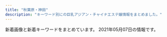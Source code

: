 ```yaml
---
title: "秋葉原・神田"
description: "キーワード別にの巨乳アジアン・チャイナエステ嬢情報をまとめました。"
---
```


新着画像と新着キーワードをまとめています。
2021年05月07日の情報です。

<DmmAffiliateIns />
<KeywordTable
  shops={
    [
    {
        "img_links": [
            "http://yuri.es-relax.info/images/yuyu1.jpg",
            "http://yuri.es-relax.info/images/bg_header.jpg",
            "http://yuri.es-relax.info/images/info3.png",
            "http://yuri.es-relax.info/gals/yuki1.jpg",
            "http://yuri.es-relax.info/images/hana1.jpg",
            "http://yuri.es-relax.info/images/sayuri1.jpg",
            "http://yuri.es-relax.info/gals/mimi1.jpg",
            "http://yuri.es-relax.info/images/info5.jpg",
            "http://yuri.es-relax.info/images/nao1.jpg",
            "http://yuri.es-relax.info/images/nana1.jpg",
            "http://yuri.es-relax.info/gals/riri1.jpg"
        ],
        "keywords": {
            "86": 14,
            "D": 12,
            "88": 2
        },
        "name": "\u767e\u5408",
        "station": "JR\u795e\u7530\u99c5\u6771\u53e3",
        "url": "http://yuri.es-relax.info/"
    },
    {
        "name": "\u30e9\u30d6\u30ac\u30fc\u30c7\u30f3",
        "url": "http://www.lovegarden-s.info/",
        "station": "JR\u79cb\u8449\u539f\u99c5\u662d\u548c\u901a\u308a\u53e3",
        "keywords": {
            "85": 2,
            "87": 6,
            "88": 2,
            "E": 2,
            "D": 12,
            "89": 2,
            "86": 4
        },
        "img_links": [
            "http://www.lovegarden-s.info/img/img1.png",
            "http://www.lovegarden-s.info/photo/home/9601430403087.jpg",
            "http://www.lovegarden-s.info/photo/home/1071580955755.jpg",
            "http://www.lovegarden-s.info/photo/202002/15809557251246469135.jpg",
            "http://www.lovegarden-s.info/photo/home/8651455104921.jpg",
            "http://www.lovegarden-s.info/photo/home/4831576458331.jpg",
            "http://www.lovegarden-s.info/photo/201504/1430403080602083079.jpg",
            "http://www.lovegarden-s.info/img/pic_info.png",
            "http://www.lovegarden-s.info/photo/202001/15796781601253232552.jpg",
            "http://www.lovegarden-s.info/img/info.png",
            "http://www.lovegarden-s.info/photo/201602/14547356612012610027.jpg",
            "http://www.lovegarden-s.info/img/return.png",
            "http://www.lovegarden-s.info/photo/201303/13635212582036100355.jpg",
            "http://www.lovegarden-s.info/photo/201602/1455104915985663806.jpg",
            "http://www.lovegarden-s.info/img/top.png",
            "http://www.lovegarden-s.info/photo/home/4141363521266.jpg",
            "http://www.lovegarden-s.info/photo/home/4781579678186.jpg",
            "http://www.lovegarden-s.info/img/re2.png",
            "http://www.lovegarden-s.info/photo/home/9871580969716.jpg",
            "http://www.lovegarden-s.info/img/img2.png",
            "http://www.lovegarden-s.info/img/staff.png",
            "http://www.lovegarden-s.info/photo/202002/1580969705245014003.jpeg",
            "http://www.lovegarden-s.info/photo/201912/15764583101976861511.jpg",
            "http://www.lovegarden-s.info/img/link.png",
            "http://www.lovegarden-s.info/photo/home/8901454735680.jpg"
        ]
    },
    {
        "keywords": {
            "C": 19,
            "D": 10,
            "F": 1,
            "84": 1,
            "85": 1,
            "86": 4,
            "87": 5
        },
        "station": "JR\u6d45\u8349\u6a4b\u99c5\u6771\u53e3",
        "url": "http://x-akb.info/",
        "img_links": [
            "http://x-akb.info/img/p-34.jpg",
            "http://x-akb.info/img/p-50.jpg",
            "http://x-akb.info/img/p-42.jpg",
            "http://x-akb.info/img/st035.jpg",
            "http://x-akb.info/img/st46.jpg",
            "http://x-akb.info/img/p-44.jpg",
            "http://x-akb.info/img/st35.jpg",
            "http://x-akb.info/img/st40.jpg",
            "http://x-akb.info/img/st36.jpg",
            "http://x-akb.info/img/nos.jpg",
            "http://x-akb.info/img/p-49.jpg",
            "http://x-akb.info/img/p-36.jpg",
            "http://x-akb.info/img/mo.png",
            "http://x-akb.info/img/st45.jpg",
            "http://x-akb.info/img/st42.jpg",
            "http://x-akb.info/img/st0035.jpg",
            "http://x-akb.info/img/p-43.jpg",
            "http://x-akb.info/img/p-35.jpg",
            "http://x-akb.info/img/st34.jpg",
            "http://x-akb.info/img/st49.jpg",
            "http://x-akb.info/img/p-45.jpg",
            "http://x-akb.info/img/t3.jpg",
            "http://x-akb.info/img/st50.jpg",
            "http://x-akb.info/img/p-46.jpg",
            "http://asakusabashi.analytics.qlook.net/counter.png",
            "http://x-akb.info/img/st44.jpg",
            "http://x-akb.info/img/bottom.png",
            "http://x-akb.info/img/st0043.jpg",
            "http://x-akb.info/img/t1.jpg",
            "http://x-akb.info/img/st043.jpg",
            "http://x-akb.info/img/t2.jpg",
            "http://x-akb.info/img/p-40.jpg"
        ],
        "name": "AKB"
    },
    {
        "url": "http://iyashikukan.iyasi.me/",
        "keywords": {
            "86": 3,
            "85": 3,
            "83": 3,
            "84": 3
        },
        "station": "JR\u795e\u7530\u99c5\u6771\u53e3",
        "name": "\u7652\u3057\u7a7a\u9593",
        "img_links": [
            "http://iyashikukan.iyasi.me/layer/images/top/top_02.jpg",
            "http://iyashikukan.iyasi.me/images/ser2.jpg",
            "http://iyashikukan.iyasi.me/images/top1.jpg",
            "http://iyashikukan.iyasi.me/images/staff_bj1.png",
            "http://iyashikukan.iyasi.me/layer/images/top/top_01.jpg",
            "http://iyashikukan.iyasi.me/layer/images/top/top_04.jpg",
            "http://iyashikukan.iyasi.me/layer/images/top/top_08.png",
            "http://iyashikukan.iyasi.me/images/1.jpg",
            "http://iyashikukan.iyasi.me/images/ser1.jpg",
            "http://iyashikukan.iyasi.me/images/staff_02.jpg",
            "http://iyashikukan.iyasi.me/images/s_info.png",
            "http://iyashikukan.iyasi.me/layer/images/top/top_06.jpg",
            "http://iyashikukan.iyasi.me/layer/images/top/top_05.jpg",
            "http://iyashikukan.iyasi.me/images/staff_bj4.png",
            "http://iyashikukan.iyasi.me/images/wenzi-staff.png",
            "http://iyashikukan.iyasi.me/images/staff_03.jpg",
            "http://iyashikukan.iyasi.me/layer/images/top/top_03.jpg",
            "http://iyashikukan.iyasi.me/images/ser3.jpg",
            "http://iyashikukan.iyasi.me/images/ser4.jpg",
            "http://iyashikukan.iyasi.me/images/top2.jpg",
            "http://iyashikukan.iyasi.me/images/staff_04.jpg",
            "http://iyashikukan.iyasi.me/images/s_service.png",
            "http://iyashikukan.iyasi.me/images/staff_06.jpg",
            "http://iyashikukan.iyasi.me/layer/images/top.jpg",
            "http://iyashikukan.iyasi.me/images/info.png",
            "http://iyashikukan.iyasi.me/images/staff_01.jpg"
        ]
    },
    {
        "url": "http://massage-esthe.xyz/",
        "station": "JR\u795e\u7530\u99c5\u897f\u53e3",
        "img_links": [
            "http://massage-esthe.xyz/img/sta4.jpg",
            "http://massage-esthe.xyz/img/sta2.jpg",
            "http://massage-esthe.xyz/img/r2.jpg",
            "http://massage-esthe.xyz/img/fla.jpg",
            "http://massage-esthe.xyz/img/sta5.jpg",
            "http://massage-esthe.xyz/img/r1.jpg",
            "http://massage-esthe.xyz/img/st1.jpg",
            "http://massage-esthe.xyz/img/r4.jpg",
            "http://massage-esthe.xyz/img/eve.jpg",
            "http://massage-esthe.xyz/img/st4.jpg",
            "http://massage-esthe.xyz/img/st2.jpg",
            "http://massage-esthe.xyz/img/st5.jpg",
            "http://massage-esthe.xyz/img/sta1.jpg",
            "http://massage-esthe.xyz/img/no.png",
            "http://massage-esthe.xyz/img/nosta.jpg",
            "http://massage-esthe.xyz/img/sta3.jpg",
            "http://massage-esthe.xyz/img/top.jpg",
            "http://massage-esthe.xyz/img/st3.jpg"
        ],
        "keywords": {
            "86": 11
        },
        "name": "\u7652\u3057\u306e\u68ee"
    },
    {
        "keywords": {
            "D": 10,
            "85": 5,
            "H": 1,
            "F": 2,
            "91": 3,
            "C": 20,
            "86": 4,
            "E": 4,
            "88": 4,
            "87": 6
        },
        "name": "\u5143\u6c17\u5802\uff5e\u3052\u3093\u304d\u3069\u3046\uff5e",
        "img_links": [
            "http://genkidou.work/img/sta20.jpg",
            "http://genkidou.work/img/s1.jpg",
            "http://genkidou.work/img/s2.jpg",
            "http://genkidou.work/img/fla.jpg",
            "http://genkidou.work/img/st25.jpg",
            "http://genkidou.work/img/sta6.jpg",
            "http://genkidou.work/sp/img/pc.jpg",
            "http://genkidou.work/sp/img/st25.jpg",
            "http://genkidou.work/sp/img/st23.jpg",
            "http://genkidou.work/img/s5.jpg",
            "http://genkidou.work/sp/img/add.jpg",
            "http://genkidou.work/img/st22.jpg",
            "http://genkidou.work/sp/img/sch.jpg",
            "http://genkidou.work/sp/img/acc1.jpg",
            "http://genkidou.work/img/st2.jpg",
            "http://genkidou.work/img/fla-1.jpg",
            "http://genkidou.work/img/acc1.jpg",
            "http://genkidou.work/img/st010.jpg",
            "http://genkidou.work/sp/img/t-s.jpg",
            "http://genkidou.work/img/st6.jpg",
            "http://genkidou.work/sp/img/botton.jpg",
            "http://genkidou.work/sp/img/st16.jpg",
            "http://genkidou.work/img/sta25.jpg",
            "http://genkidou.work/img/st011.jpg",
            "http://genkidou.work/sp/img/acc4.jpg",
            "http://genkidou.work/img/sta22.jpg",
            "http://genkidou.work/img/acc5.jpg",
            "http://genkidou.work/sp/img/p20.jpg",
            "http://genkidou.work/sp/img/st11.jpg",
            "http://genkidou.work/sp/img/t-t.jpg",
            "http://genkidou.work/sp/img/time.jpg",
            "http://genkidou.work/sp/img/cam.jpg",
            "http://genkidou.work/img/head.jpg",
            "http://genkidou.work/img/acc2.jpg",
            "http://genkidou.work/sp/img/koko_234x60.png",
            "http://genkidou.work/img/acc3.jpg",
            "http://genkidou.work/sp/img/st10.jpg",
            "http://genkidou.work/img/sta11.jpg",
            "http://genkidou.work/img/sta16.jpg",
            "http://genkidou.work/img/st20.jpg",
            "http://genkidou.work/sp/img/acc5.jpg",
            "http://genkidou.work/img/acc6.jpg",
            "http://genkidou.work/img/st23.jpg",
            "http://genkidou.work/sp/img/t-a.jpg",
            "http://genkidou.work/sp/img/st20.jpg",
            "http://genkidou.work/img/koko_468x60.png",
            "http://genkidou.work/sp/img/info.jpg",
            "http://genkidou.work/img/s4.jpg",
            "http://genkidou.work/img/sta23.jpg",
            "http://genkidou.work/sp/img/pic.jpg",
            "http://genkidou.work/img/fla-2.jpg",
            "http://genkidou.work/img/sta10.jpg",
            "http://genkidou.work/sp/img/tel.jpg",
            "http://genkidou.work/sp/img/st6.jpg",
            "http://genkidou.work/sp/img/acc2.jpg",
            "http://genkidou.work/sp/img/t-o.jpg",
            "http://genkidou.work/img/sta2.jpg",
            "http://genkidou.work/img/fla-3.jpg",
            "http://genkidou.work/sp/img/acc3.jpg",
            "http://genkidou.work/sp/img/tit.jpg",
            "http://genkidou.work/img/acc4.jpg",
            "http://genkidou.work/sp/img/p25.jpg",
            "http://genkidou.work/sp/img/st22.jpg",
            "http://genkidou.work/img/botton.jpg",
            "http://genkidou.work/img/body2.jpg",
            "http://genkidou.work/sp/img/st2.jpg",
            "http://genkidou.work/sp/img/t-r.jpg",
            "http://genkidou.work/img/st16.jpg",
            "http://genkidou.work/img/mo.png",
            "http://genkidou.work/sp/img/acc6.jpg",
            "http://genkidou.work/img/st0011.jpg",
            "http://genkidou.work/sp/img/sys.jpg",
            "http://genkidou.work/sp/img/p10.jpg"
        ],
        "station": "JR\u795e\u7530\u99c5\u897f\u53e3",
        "url": "http://genkidou.work/"
    },
    {
        "url": "http://genki-morix2.asia/",
        "name": "\u5143\u6c17\u30e2\u30ea\u30e2\u30ea",
        "img_links": [
            "http://genki-morix2.asia/img/st54.jpg",
            "http://genki-morix2.asia/img/st24.jpg",
            "http://genki-morix2.asia/img/st053.jpg",
            "http://genki-morix2.asia/img/Q.png",
            "http://genki-morix2.asia/img/botton.png",
            "http://genki-morix2.asia/img/st19.jpg",
            "http://genki-morix2.asia/img/i.png",
            "http://genki-morix2.asia/img/st52.jpg",
            "http://genki-morix2.asia/img/st30.jpg",
            "http://genki-morix2.asia/img/sta58.jpg",
            "http://genki-morix2.asia/img/st53.jpg",
            "http://genki-morix2.asia/img/a.png",
            "http://genki-morix2.asia/img/st55.jpg",
            "http://genki-morix2.asia/img/st58.jpg",
            "http://genki-morix2.asia/img/st16.jpg",
            "http://genki-morix2.asia/img/st47.jpg",
            "http://genki-morix2.asia/img/sta54.jpg",
            "http://genki-morix2.asia/img/st019.jpg",
            "http://genki-morix2.asia/img/sta47.jpg",
            "http://genki-morix2.asia/img/no-photo-newface.jpg"
        ],
        "keywords": {
            "C": 9,
            "86": 1,
            "89": 1,
            "88": 4,
            "87": 7,
            "84": 2,
            "85": 1
        },
        "station": "JR\u795e\u7530\u99c5\u6771\u53e3"
    },
    {
        "img_links": [
            "http://www.rave.masg.info/files/015-02.jpg",
            "http://www.rave.masg.info/files/015.jpg",
            "http://www.rave.masg.info/files/018-03.jpg",
            "http://www.rave.masg.info/images/maga.jpg",
            "http://www.rave.masg.info/images/infotiao1.jpg",
            "http://www.rave.masg.info/files/014.jpg",
            "http://www.rave.masg.info/files/006-03.jpg",
            "http://www.rave.masg.info/files/003-02.jpg",
            "http://www.rave.masg.info/files/016.jpg",
            "http://www.rave.masg.info/files/009.jpg",
            "http://www.rave.masg.info/images/shop/shop01.jpg",
            "http://www.rave.masg.info/files/014-02.jpg",
            "http://www.rave.masg.info/files/009-03.jpg",
            "http://www.rave.masg.info/files/002-02.jpg",
            "http://www.rave.masg.info/files/002.jpg",
            "http://www.rave.masg.info/files/008-03.jpg",
            "http://www.rave.masg.info/images/shop/shop03.jpg",
            "http://www.rave.masg.info/images/zi_massage.png",
            "http://www.rave.masg.info/images/s1.jpg",
            "http://www.rave.masg.info/files/003-03.jpg",
            "http://www.rave.masg.info/files/014-03.jpg",
            "http://www.rave.masg.info/images/shop/shop04.jpg",
            "http://www.rave.masg.info/images/s5.jpg",
            "http://www.rave.masg.info/files/015-03.jpg",
            "http://www.rave.masg.info/files/005-03.jpg",
            "http://www.rave.masg.info/files/003.jpg",
            "http://www.rave.masg.info/files/019-03.jpg",
            "http://www.rave.masg.info/files/016-03.jpg",
            "http://www.rave.masg.info/files/019-02.jpg",
            "http://www.rave.masg.info/files/017-03.jpg",
            "http://www.rave.masg.info/images/new1.png",
            "http://www.rave.masg.info/images/s3.jpg",
            "http://www.rave.masg.info/files/006.jpg",
            "http://www.rave.masg.info/files/002-03.jpg",
            "http://www.rave.masg.info/images/main_top.png",
            "http://www.rave.masg.info/images/s4.jpg",
            "http://www.rave.masg.info/files/005-02.jpg",
            "http://www.rave.masg.info/images/s2.jpg",
            "http://www.rave.masg.info/images/new3.png",
            "http://www.rave.masg.info/files/017-02.jpg",
            "http://www.rave.masg.info/files/018.jpg",
            "http://www.rave.masg.info/images/pick.png",
            "http://www.rave.masg.info/files/009-02.jpg",
            "http://www.rave.masg.info/files/008-02.jpg",
            "http://www.rave.masg.info/images/main_bottom.png",
            "http://www.rave.masg.info/images/service.png",
            "http://www.rave.masg.info/files/006-02.jpg",
            "http://www.rave.masg.info/files/008.jpg",
            "http://www.rave.masg.info/files/005.jpg",
            "http://www.rave.masg.info/files/018-02.jpg",
            "http://www.rave.masg.info/files/016-02.jpg",
            "http://www.rave.masg.info/files/017.jpg",
            "http://www.rave.masg.info/images/zi_staff.png",
            "http://www.rave.masg.info/images/shop/shop02.jpg",
            "http://www.rave.masg.info/images/xian.png",
            "http://www.rave.masg.info/files/019.jpg",
            "http://www.rave.masg.info/images/tel.png"
        ],
        "keywords": {
            "89": 1,
            "F": 3,
            "D": 7,
            "87": 8,
            "88": 1,
            "E": 1,
            "G": 1,
            "90": 1,
            "86": 1
        },
        "url": "http://www.rave.masg.info/",
        "station": "JR\u79cb\u8449\u539f\u99c5\u662d\u548c\u901a\u308a\u53e3",
        "name": "RAVE \u30ec\u30a4\u30f4"
    },
    {
        "name": "Oualia\u30fb\u30af\u30aa\u30ea\u30a2",
        "img_links": [
            "http://www.asakusabashi-est.xyz/images/index-aridel_02.jpg",
            "http://www.asakusabashi-est.xyz/images/staff/6.jpg",
            "http://www.asakusabashi-est.xyz/images/top/t2.jpg",
            "http://www.asakusabashi-est.xyz/images/shop/zi2.png",
            "http://www.asakusabashi-est.xyz/images/index-aridel_10.jpg",
            "http://www.asakusabashi-est.xyz/images/shop/zi.png",
            "http://www.asakusabashi-est.xyz/images/nav/lanmu-t-job.jpg",
            "http://www.asakusabashi-est.xyz/images/idnex-down/index-down-if_12.jpg",
            "http://www.asakusabashi-est.xyz/images/idnex-down/index-down-if_07.jpg",
            "http://www.asakusabashi-est.xyz/images/staff/akira.jpg",
            "http://www.asakusabashi-est.xyz/images/nav/lanmu-t-st.jpg",
            "http://www.asakusabashi-est.xyz/images/staff/4/3.jpg",
            "http://www.asakusabashi-est.xyz/images/sys/lanmu-zi-s7.png",
            "http://www.asakusabashi-est.xyz/images/staff/4/2.jpg",
            "http://www.asakusabashi-est.xyz/images/staff/4/4.jpg",
            "http://www.asakusabashi-est.xyz/images/shop/zi3.png",
            "http://www.asakusabashi-est.xyz/images/index-aridel_18.jpg",
            "http://www.asakusabashi-est.xyz/images/top/t3.png",
            "http://www.asakusabashi-est.xyz/images/index-aridel_24.jpg",
            "http://www.asakusabashi-est.xyz/images/top/t3.jpg",
            "http://www.asakusabashi-est.xyz/images/index-aridel_07.jpg",
            "http://www.asakusabashi-est.xyz/images/idnex-down/index-down-if_05.jpg",
            "http://www.asakusabashi-est.xyz/images/nav/lanmu-t-sys.jpg",
            "http://www.asakusabashi-est.xyz/images/staff/2/moro/moro.jpg",
            "http://www.asakusabashi-est.xyz/images/shop/zi4.png",
            "http://www.asakusabashi-est.xyz/images/index-aridel_20.jpg",
            "http://www.asakusabashi-est.xyz/images/idnex-down/index-down-if_03.jpg"
        ],
        "keywords": {
            "84": 1
        },
        "station": "JR\u6d45\u8349\u6a4b\u99c5\u6771\u53e3",
        "url": "http://www.asakusabashi-est.xyz/"
    },
    {
        "url": "http://loman.ies.fun/",
        "img_links": [
            "http://loman.ies.fun/images/top.png",
            "http://loman.ies.fun/photos/sites/33/2020/03/202003261158439.jpg",
            "http://loman.ies.fun/photos/sites/33/2020/03/2020032611584396.jpg",
            "http://loman.ies.fun/photos/sites/33/2020/03/2020032611562755.jpg",
            "http://loman.ies.fun/photos/sites/33/2020/03/2020032612000446.jpg",
            "http://loman.ies.fun/images/room2.jpg",
            "http://loman.ies.fun/images/s_staff.png",
            "http://loman.ies.fun/images/s_pick.png",
            "http://loman.ies.fun/photos/sites/33/2020/03/2020032611153250.jpg",
            "http://loman.ies.fun/photos/sites/33/2020/03/202003261151446.jpg",
            "http://loman.ies.fun/photos/sites/33/2020/03/202003261138067.jpg",
            "http://loman.ies.fun/images/girl-z1.jpg",
            "http://loman.ies.fun/images/s_news.png",
            "http://loman.ies.fun/photos/sites/33/2020/03/2020032611443518.jpg",
            "http://loman.ies.fun/images/room1.jpg",
            "http://loman.ies.fun/photos/sites/33/2020/03/2020032611511046.jpg",
            "http://loman.ies.fun/photos/sites/33/2020/03/202003261200240.jpg",
            "http://loman.ies.fun/photos/sites/33/2020/03/2020032611581578.jpg",
            "http://loman.ies.fun/images/room3.jpg",
            "http://loman.ies.fun/images/room4.jpg",
            "http://loman.ies.fun/photos/sites/33/2020/03/2020032611565659.jpg",
            "http://loman.ies.fun/photos/sites/33/2020/03/2020032611565613.jpg",
            "http://loman.ies.fun/photos/sites/33/2020/03/2020032611522152.jpg",
            "http://loman.ies.fun/photos/sites/33/2020/03/2020032611581687.jpg",
            "http://loman.ies.fun/photos/sites/33/2020/03/2020032611565587.jpg",
            "http://loman.ies.fun/images/mobile.jpg",
            "http://loman.ies.fun/photos/sites/33/2020/03/2020032611445885.jpg",
            "http://loman.ies.fun/photos/sites/33/2020/03/2020032611445837.jpg",
            "http://loman.ies.fun/photos/sites/33/2020/08/2020081913260795.jpg",
            "http://loman.ies.fun/photos/sites/33/2020/03/2020032611555543.jpg",
            "http://loman.ies.fun/photos/sites/33/2020/03/2020032611553428.jpg",
            "http://loman.ies.fun/images/girl-z2.jpg"
        ],
        "name": "\u30cf\u30d4\u30cd\u30b9",
        "keywords": {
            "86": 8,
            "E": 4,
            "89": 1,
            "85": 5,
            "C": 33,
            "D": 11,
            "88": 1,
            "87": 4,
            "83": 2
        },
        "station": "JR\u795e\u7530\u99c5\u5317\u53e3"
    },
    {
        "img_links": [
            "http://chou-massage.work/sp/img/st3.jpg",
            "http://chou-massage.work/img/fla-3.jpg",
            "http://chou-massage.work/img/st3.jpg",
            "http://chou-massage.work/img/st4.jpg",
            "http://chou-massage.work/img/nos.jpg",
            "http://chou-massage.work/sp/img/sta16.jpg",
            "http://chou-massage.work/img/sta14.jpg",
            "http://chou-massage.work/img/fla-2.jpg",
            "http://chou-massage.work/sp/img/sta3.jpg",
            "http://chou-massage.work/sp/img/st16.jpg",
            "http://chou-massage.work/sp/img/st1.jpg",
            "http://chou-massage.work/img/st2.jpg",
            "http://chou-massage.work/img/st15.jpg",
            "http://chou-massage.work/img/sta4.jpg",
            "http://chou-massage.work/img/st14.jpg",
            "http://chou-massage.work/img/botton.jpg",
            "http://chou-massage.work/sp/img/sta1.jpg",
            "http://chou-massage.work/sp/img/sta4.jpg",
            "http://chou-massage.work/img/sta15.jpg",
            "http://chou-massage.work/sp/img/fla-2.jpg",
            "http://chou-massage.work/sp/img/sta14.jpg",
            "http://chou-massage.work/sp/img/mo.png",
            "http://chou-massage.work/img/acc.jpg",
            "http://chou-massage.work/sp/img/fla-3.jpg",
            "http://chou-massage.work/sp/img/acc.jpg",
            "http://chou-massage.work/img/st16.jpg",
            "http://chou-massage.work/img/mo.png",
            "http://chou-massage.work/img/sta12.jpg",
            "http://chou-massage.work/sp/img/fla-1.jpg",
            "http://chou-massage.work/img/sta1.jpg",
            "http://chou-massage.work/img/st12.jpg",
            "http://chou-massage.work/sp/img/st4.jpg",
            "http://chou-massage.work/sp/img/sta2.jpg",
            "http://chou-massage.work/img/fla-1.jpg",
            "http://chou-massage.work/sp/img/nos.jpg",
            "http://chou-massage.work/sp/img/st12.jpg",
            "http://chou-massage.work/img/sta3.jpg",
            "http://chou-massage.work/sp/img/sta12.jpg",
            "http://chou-massage.work/img/sta16.jpg",
            "http://chou-massage.work/sp/img/st2.jpg",
            "http://chou-massage.work/sp/img/st14.jpg",
            "http://chou-massage.work/sp/img/st15.jpg",
            "http://chou-massage.work/img/st1.jpg",
            "http://chou-massage.work/sp/img/sta15.jpg",
            "http://chou-massage.work/img/sta2.jpg",
            "http://chou-massage.work/sp/img/botton.jpg"
        ],
        "station": "JR\u795e\u7530\u99c5\u897f\u53e3",
        "keywords": {
            "C": 30,
            "88": 8,
            "D": 12,
            "85": 2,
            "86": 10,
            "E": 10,
            "F": 2,
            "87": 4
        },
        "name": "\u8776",
        "url": "http://chou-massage.work/"
    },
    {
        "url": "http://www.kien-es.info/",
        "name": "\u5947\u7e01\uff5e\u304d\u3048\u3093\uff5e",
        "img_links": [
            "http://www.kien-es.info/img/kaori.png",
            "http://www.kien-es.info/img/kumi.png",
            "http://www.kien-es.info/sp/images/sys4.png",
            "http://www.kien-es.info/sp/images/1.jpg",
            "http://www.kien-es.info/sp/images/interior_t.jpg",
            "http://www.kien-es.info/sp/img/kumi1.jpg",
            "http://www.kien-es.info/sp/img/kumi2.jpg",
            "http://www.kien-es.info/sp/img/emi2.jpg",
            "http://www.kien-es.info/sp/images/int2.png",
            "http://www.kien-es.info/images/sm.jpg",
            "http://www.kien-es.info/img/emi1.jpg",
            "http://www.kien-es.info/images/news.jpg",
            "http://www.kien-es.info/images/9.jpg",
            "http://www.kien-es.info/sp/images/tel.jpg",
            "http://www.kien-es.info/img/haruka1.jpg",
            "http://www.kien-es.info/sp/images/footer.png",
            "http://www.kien-es.info/img/kara.png",
            "http://www.kien-es.info/images/3.jpg",
            "http://www.kien-es.info/images/1.jpg",
            "http://www.kien-es.info/sp/images/sys1.jpg",
            "http://www.kien-es.info/sp/img/yumi1.jpg",
            "http://www.kien-es.info/img/emi.png",
            "http://www.kien-es.info/images/mobile.jpg",
            "http://www.kien-es.info/sp/images/int1.jpg",
            "http://www.kien-es.info/sp/staff/kumi.png",
            "http://www.kien-es.info/images/head.jpg",
            "http://www.kien-es.info/sp/images/3.jpg",
            "http://www.kien-es.info/sp/images/info_t.jpg",
            "http://www.kien-es.info/sp/images/info.png",
            "http://www.kien-es.info/sp/images/ac2.png",
            "http://www.kien-es.info/images/int1.jpg",
            "http://www.kien-es.info/sp/images/staff_t.jpg",
            "http://www.kien-es.info/images/rem.png",
            "http://www.kien-es.info/sp/images/sys3.jpg",
            "http://www.kien-es.info/img/kara1.jpg",
            "http://www.kien-es.info/img/kumi1.jpg",
            "http://www.kien-es.info/sp/staff/emi.png",
            "http://www.kien-es.info/img/haruka.png",
            "http://www.kien-es.info/sp/staff/yumi.png",
            "http://www.kien-es.info/images/14.jpg",
            "http://www.kien-es.info/img/kara2.jpg",
            "http://www.kien-es.info/images/sys2.jpg",
            "http://www.kien-es.info/sp/img/haruka1.jpg",
            "http://www.kien-es.info/images/interior_t.jpg",
            "http://www.kien-es.info/sp/images/8.jpg",
            "http://www.kien-es.info/sp/img/kara2.jpg",
            "http://www.kien-es.info/sp/images/sys2.jpg",
            "http://www.kien-es.info/sp/menu/staff.jpg",
            "http://www.kien-es.info/img/kaori1.jpg",
            "http://www.kien-es.info/sp/staff/kara.png",
            "http://www.kien-es.info/sp/images/newsb.png",
            "http://www.kien-es.info/sp/img/kara1.jpg",
            "http://www.kien-es.info/sp/img/emi1.jpg",
            "http://www.kien-es.info/sp/images/9.jpg",
            "http://www.kien-es.info/sp/staff/haruka.png",
            "http://www.kien-es.info/sp/images/rec.jpg",
            "http://www.kien-es.info/images/info.jpg",
            "http://www.kien-es.info/sp/images/news.jpg",
            "http://www.kien-es.info/images/int2.jpg",
            "http://www.kien-es.info/images/12.jpg",
            "http://www.kien-es.info/images/10.jpg",
            "http://www.kien-es.info/images/11.jpg",
            "http://www.kien-es.info/sp/images/6.jpg",
            "http://www.kien-es.info/sp/images/ac1.jpg",
            "http://www.kien-es.info/images/2.jpg",
            "http://www.kien-es.info/sp/images/head.jpg",
            "http://www.kien-es.info/sp/images/ac3.png",
            "http://www.kien-es.info/sp/menu/top.jpg",
            "http://www.kien-es.info/images/sys1.jpg",
            "http://www.kien-es.info/images/staff_t.jpg",
            "http://www.kien-es.info/images/4.jpg",
            "http://www.kien-es.info/img/kumi2.jpg"
        ],
        "station": "JR\u79cb\u8449\u539f\u99c5\u96fb\u6c17\u8857\u53e3",
        "keywords": {
            "85": 2,
            "87": 2,
            "C": 2,
            "D": 3,
            "86": 1
        }
    },
    {
        "station": "JR\u79cb\u8449\u539f\u99c5\u662d\u548c\u901a\u308a\u53e3",
        "keywords": {
            "C": 15,
            "85": 8,
            "E": 12
        },
        "img_links": [
            "http://relifeadmin.jpest.net/uploads//2020/10/D81CC5DA-612A-4552-9C4C-145DABF87A82-e1603797285723.jpeg",
            "http://relife.jpest.net/images/033.jpg",
            "http://relifeadmin.jpest.net/uploads//2021/03/6A526146-BB8D-45A4-A864-42633965DBF0-e1616413783381.jpeg",
            "http://relifeadmin.jpest.net/uploads//2021/01/IMG_2171.jpg",
            "http://relifeadmin.jpest.net/uploads//2020/10/5AD15672-AEE6-4A0A-9CCF-259E75905FCF-e1603711283848.jpeg",
            "http://relifeadmin.jpest.net/uploads//2021/03/F1762422-EC67-4A1B-A086-46A0FE212F54-e1616414141494.jpeg",
            "http://relife.jpest.net/images/tt.jpg",
            "http://relifeadmin.jpest.net/uploads//2020/10/03F2B47F-0310-46C6-AEDE-A8D64FCF2853.jpeg",
            "http://relifeadmin.jpest.net/uploads//2021/03/1C5F116C-58E4-4358-9BD7-1B33791B0CAA-e1616413763845.jpeg",
            "http://relifeadmin.jpest.net/uploads//2021/03/F6CA5A16-B99E-496D-AB73-DFFE18A4E0B9.jpeg",
            "http://relifeadmin.jpest.net/uploads//2020/10/9D16F01A-1354-462D-9558-9F957927EF44.jpeg",
            "http://relifeadmin.jpest.net/uploads//2020/10/1A4C09F7-F63F-4224-B24D-9E199A9A4BDA.jpeg",
            "http://relife.jpest.net/images/04.jpg",
            "http://relifeadmin.jpest.net/uploads//2021/03/322B13E6-26A1-40C3-9EC9-427DE29CA167-e1619436493283.jpeg",
            "http://relifeadmin.jpest.net/uploads//2021/03/7773A505-C662-4875-94B7-9CA466B80C4E-e1616411927517.jpeg",
            "http://relifeadmin.jpest.net/uploads//2020/10/C74DC003-B774-4423-93B4-733B4938F550.jpeg",
            "http://relife.jpest.net/images/02.jpg",
            "http://relife.jpest.net/images/03.jpg",
            "http://relifeadmin.jpest.net/uploads//2021/03/E6F9C65A-E4D0-41BD-839F-6AFE58551E3A.jpeg",
            "http://relifeadmin.jpest.net/uploads//2020/10/940B0844-F20E-4D4A-B215-E5BA5372B8E8.jpeg",
            "http://relifeadmin.jpest.net/uploads//2020/10/F908022A-9300-45F1-9C28-4A9EF0365F57.jpeg",
            "http://relifeadmin.jpest.net/uploads//2021/03/4082C373-F43B-4FF9-9F7D-0C0C02162F15.jpeg",
            "http://relifeadmin.jpest.net/uploads//2021/03/A7B9063B-BE9C-42C3-B5B8-39B0E93D461D-e1616414911549.jpeg",
            "http://relifeadmin.jpest.net/uploads//2021/03/1.jpeg",
            "http://relifeadmin.jpest.net/uploads//2021/04/1.jpg",
            "http://relifeadmin.jpest.net/uploads//2021/03/31F3171B-05C9-4017-9EDC-8B1230FFFA5E-e1616413792413.jpeg",
            "http://relife.jpest.net/images/mobile.jpg",
            "http://relifeadmin.jpest.net/uploads//2021/04/0632FFC8-93C8-4F1D-88BD-364C2CA3AAD9-e1619436169369.jpeg"
        ],
        "name": "Relife\uff5e\u30ea\u30e9\u30a4\u30d5\uff5e",
        "url": "http://relife.jpest.net/"
    },
    {
        "name": "\u6e29",
        "url": "https://kanda-on.work/",
        "keywords": {
            "C": 33,
            "\u5de8\u4e73": 4,
            "F": 29,
            "\u4e73": 4
        },
        "img_links": [
            "https://kanda-on.work/images/st/st_akari.jpg",
            "https://kanda-on.work/images/st/st_natsuko.jpg",
            "https://kanda-on.work/images/top.png",
            "https://kanda-on.work/images/st/st_rara.jpg",
            "https://kanda-on.work/images/st/st_kaori.jpg",
            "https://kanda-on.work/images/top_campaign_bottom.jpg",
            "https://kanda-on.work/images/st/st_kana.jpg",
            "https://kanda-on.work/images/st/st_rio.jpg",
            "https://kanda-on.work/images/st/st_sakura.jpg",
            "https://kanda-on.work/images/st/st_yuri.jpg",
            "https://kanda-on.work/images/st/st_yuki.jpg",
            "https://kanda-on.work/images/st/st_rara2.jpg",
            "https://kanda-on.work/images/st/st_arisa.jpg",
            "https://kanda-on.work/images/top_campaign.jpg",
            "https://kanda-on.work/images/st/st_miki.jpg",
            "https://kanda-on.work/images/st/st_moe.jpg",
            "https://kanda-on.work/images/st/st_maya.jpg",
            "https://kanda-on.work/images/st/st_haruka.jpg",
            "https://kanda-on.work/images/st/st_kiki.jpg",
            "https://kanda-on.work/images/st/st_mika.jpg",
            "https://kanda-on.work/images/st/st_mina.jpg",
            "https://kanda-on.work/images/st/st_ako.jpg",
            "https://kanda-on.work/images/st/st_lemon.jpg",
            "https://kanda-on.work/images/st/st_yuumi.jpg",
            "https://kanda-on.work/images/st/st_yuzuki.jpg",
            "https://kanda-on.work/images/st/st_akira.jpg",
            "https://kanda-on.work/images/top2.png",
            "https://kanda-on.work/images/st/st_ruru.jpg",
            "https://kanda-on.work/images/st/st_koko.jpg",
            "https://kanda-on.work/images/st/st_mika2.jpg"
        ],
        "station": "JR\u795e\u7530\u99c5\u897f\u53e3"
    },
    {
        "name": "\u5065\u5eb7\u574a",
        "url": "http://kenkoubo.link",
        "img_links": [
            "http://kenkoubo.link/wp-content/themes/template-salon2/images/camp-bnr2.png",
            "http://kenkoubo.link/wp-content/uploads/2017/03/09.jpg",
            "http://kenkoubo.link/wp-content/themes/template-salon2/images/pickup-ttl.png",
            "http://kenkoubo.link/wp-content/uploads/2019/05/ai_image_1_syusei-900x1600.jpeg",
            "http://kenkoubo.link/wp-content/uploads/2017/03/03-1-250x375.jpg",
            "http://kenkoubo.link/wp-content/themes/template-salon2/images/info.png",
            "http://kenkoubo.link/wp-content/themes/template-salon2/images/05.jpg",
            "http://kenkoubo.link/wp-content/themes/template-salon2/images/camp-bnr.png",
            "http://kenkoubo.link/wp-content/uploads/2019/05/ai_image_1_syusei-250x375.jpeg",
            "http://kenkoubo.link/wp-content/themes/template-salon2/images/telm.png",
            "http://kenkoubo.link/wp-content/themes/template-salon2/images/08.jpg",
            "http://kenkoubo.link/wp-content/uploads/2017/03/08.jpg",
            "http://kenkoubo.link/wp-content/themes/template-salon2/images/camp-bnr3.png",
            "http://kenkoubo.link/wp-content/uploads/2017/03/03-1.jpg",
            "http://kenkoubo.link/wp-content/themes/template-salon2/images/slider1.jpg",
            "http://kenkoubo.link/wp-content/uploads/2020/11/yuko_image_syusei-1-250x375.jpg",
            "http://kenkoubo.link/wp-content/uploads/2017/03/05-1.jpg",
            "http://kenkoubo.link/wp-content/themes/template-salon2/images/info2.png",
            "http://kenkoubo.link/wp-content/themes/template-salon2/images/03.jpg",
            "http://kenkoubo.link/wp-content/uploads/2017/03/05.jpg",
            "http://es-tsudanuma.com/wp-content/uploads/2016/10/massage-de_88_31.jpg",
            "http://kenkoubo.link/wp-content/uploads/2021/03/ayaka_4-300x400.jpeg",
            "http://kenkoubo.link/wp-content/uploads/2017/03/05-1-250x375.jpg",
            "http://kenkoubo.link/wp-content/uploads/2020/11/yuko_image_syusei-1.jpg",
            "http://kenkoubo.link/wp-content/themes/template-salon2/images/pickup-frame.png",
            "http://kenkoubo.link/wp-content/uploads/2017/03/08a.jpg",
            "http://kenkoubo.link/wp-content/uploads/2017/03/08-250x375.jpg",
            "http://kenkoubo.link/wp-content/uploads/2021/03/ayaka_01-900x1201.jpeg",
            "http://kenkoubo.link/wp-content/uploads/2017/03/08-2.jpg",
            "http://kenkoubo.link/wp-content/uploads/2017/03/07-1.jpg",
            "http://kenkoubo.link/wp-content/themes/template-salon2/images/news-ttl.png",
            "http://kenkoubo.link/wp-content/uploads/2017/03/05a.jpg",
            "https://www.mens-anavi.com/img/mens-esthe1.png",
            "http://kenkoubo.link/wp-content/uploads/2021/03/ayaka_01-250x375.jpeg",
            "http://kenkoubo.link/wp-content/uploads/2019/05/rin_image_1_syusei-900x1600.jpeg",
            "http://kenkoubo.link/wp-content/themes/template-salon2/images/camp-bnr4.png",
            "http://kenkoubo.link/wp-content/uploads/2021/03/ayaka_4.jpeg",
            "http://kenkoubo.link/wp-content/uploads/2019/05/rin_image_1_syusei-250x375.jpeg"
        ],
        "keywords": {
            "85": 2,
            "89": 4,
            "90": 2,
            "D": 6,
            "88": 4,
            "86": 2,
            "C": 8
        },
        "station": "JR\u795e\u7530\u99c5\u5317\u53e3"
    },
    {
        "img_links": [
            "http://gakuen.jpest.net/images/c7.jpg",
            "http://gakuen.jpest.net/images/c1.jpg",
            "http://gakuen.jpest.net/images/tel.png",
            "http://gakuenadmin.jpest.net/uploads/2021/01/2021013104094765.jpg",
            "http://gakuenadmin.jpest.net/uploads/2020/11/2020111905172382.jpeg",
            "http://gakuen.jpest.net/images/c9.jpg",
            "http://gakuenadmin.jpest.net/uploads/2021/04/2021042704423988.jpeg",
            "http://gakuenadmin.jpest.net/uploads/2021/03/2021032214491843-e1616424582330.jpeg",
            "http://gakuenadmin.jpest.net/uploads/2021/04/2021042704474970.jpeg",
            "http://gakuenadmin.jpest.net/uploads/2021/04/2021042704422164-e1619498551515.jpeg",
            "http://gakuenadmin.jpest.net/uploads/2021/03/2021031909080778-e1616144896573.jpeg",
            "http://gakuen.jpest.net/images/c6.jpg",
            "http://gakuenadmin.jpest.net/uploads/2021/04/2021042704442715-e1619498692111.jpeg",
            "http://gakuenadmin.jpest.net/uploads/2020/11/g4.jpg",
            "http://gakuenadmin.jpest.net/uploads/2020/11/202011170741460-e1613281451949.jpg",
            "http://gakuen.jpest.net/images/c3.jpg",
            "http://gakuen.jpest.net/images/c8.jpg",
            "http://gakuen.jpest.net/images/c2.jpg",
            "http://gakuen.jpest.net/images/c4.jpg",
            "http://gakuen.jpest.net/images/c5.jpg",
            "http://gakuenadmin.jpest.net/uploads/2020/11/2020111707403491.jpg",
            "http://gakuenadmin.jpest.net/uploads/2021/03/2021032109395478-e1616319941987.jpeg",
            "http://gakuenadmin.jpest.net/uploads/2020/11/2020111905143846-e1619439547290.jpeg",
            "http://gakuenadmin.jpest.net/uploads/2021/02/2021021405363587.jpeg",
            "http://gakuen.jpest.net/images/c10.jpg",
            "http://gakuenadmin.jpest.net/uploads/2021/01/2021013104085726.jpg"
        ],
        "name": "\u5c11\u5973\u5b66\u5712",
        "keywords": {
            "89": 2,
            "E": 1,
            "85": 2,
            "C": 2,
            "F": 2,
            "88": 1
        },
        "station": "JR\u79cb\u8449\u539f\u99c5\u662d\u548c\u901a\u308a\u53e3",
        "url": "http://gakuen.jpest.net/"
    },
    {
        "url": "https://yumegokochi1.com/",
        "img_links": [
            "https://yumegokochi1.com/_src/49451714/img20200920211111185467.png",
            "https://yumegokochi1.com/_src/55217503/426fd58b-9de8-45c4-a8e1-43f1d9723af9.jpg",
            "https://yumegokochi1.com/_src/49451704/img20200921221149975618.png",
            "https://yumegokochi1.com/_src/49451762/9dfc3519-db15-4421-9d5a-72bca41cf758.jpg",
            "https://yumegokochi1.com/_src/49451804/9dfc3519-db15-4421-9d5a-72bca41cf758.jpg",
            "https://yumegokochi1.com/_src/49801147/1.jpg",
            "https://yumegokochi1.com/_src/49451710/gettyimages-1124713982.jpg",
            "https://yumegokochi1.com/_src/53271233/hinamatsuri.png",
            "https://yumegokochi1.com/_src/49451725/img20200920211111185467.png",
            "https://yumegokochi1.com/_src/49451712/gettyimages-1124713982.jpg",
            "https://yumegokochi1.com/_src/49451690/tel.png",
            "https://yumegokochi1.com/_src/49451739/s__37322773.jpg",
            "https://yumegokochi1.com/_src/55217501/6990384c-3515-4833-8cda-d2f79c2cc75a.jpg",
            "https://yumegokochi1.com/_src/55217509/1195bb54-42ae-4ce1-a948-abcf52be2a7c.jpg",
            "https://yumegokochi1.com/_src/49451698/img20200920211111185467.png",
            "https://yumegokochi1.com/_src/49451751/s__37707790.jpg",
            "https://yumegokochi1.com/_src/55217511/0c95e25e-714f-4694-8eef-4c2b56b7b26d.jpg",
            "https://yumegokochi1.com/_src/49451694/img20200920141422782540.png",
            "https://yumegokochi1.com/_src/55217507/214f3b06-7a93-4435-b67c-653f20247784.jpg",
            "https://yumegokochi1.com/_src/49451708/img20200921221149975618.png",
            "https://yumegokochi1.com/_src/49451706/img20200921221149975618.png",
            "https://yumegokochi1.com/_src/55217505/2c753258-4b4a-4436-bb01-dddebc1a6933.jpg",
            "https://yumegokochi1.com/_src/49800727/1.jpg"
        ],
        "keywords": {},
        "name": "\u30d1\u30f3\u30c0\u30de\u30c3\u30b5\u30fc\u30b8",
        "station": "JR\u79cb\u8449\u539f\u99c5\u662d\u548c\u901a\u308a\u53e3"
    },
    {
        "img_links": [
            "http://refresh-salon.tokyo/images/st/st_mariko.jpg",
            "http://refresh-salon.tokyo/images/st/st_anna.jpg",
            "http://refresh-salon.tokyo/images/st/st_rin.jpg",
            "http://refresh-salon.tokyo/images/st/st_miko.jpg",
            "http://refresh-salon.tokyo/images/st/st_koko.jpg",
            "http://refresh-salon.tokyo/images/st/st_saya.jpg",
            "http://refresh-salon.tokyo/images/st/st_risa.jpg",
            "http://refresh-salon.tokyo/images/st/st_miya.jpg",
            "http://refresh-salon.tokyo/images/st/st_junko.jpg",
            "http://refresh-salon.tokyo/images/st/st_yuuna.jpg",
            "http://refresh-salon.tokyo/images/st/st_aiko.jpg",
            "http://refresh-salon.tokyo/images/st/st_nana.jpg",
            "http://refresh-salon.tokyo/images/st/st_momo.jpg",
            "http://refresh-salon.tokyo/images/st/st_mei.jpg",
            "http://refresh-salon.tokyo/images/topimage/main2.jpg"
        ],
        "keywords": {
            "E": 4,
            "C": 41,
            "D": 18,
            "\u80f8": 2,
            "G": 4,
            "\u4e73": 4,
            "\u5de8\u4e73": 2,
            "F": 4
        },
        "url": "http://refresh-salon.tokyo/",
        "name": "\u3082\u307f\u697d",
        "station": "JR\u795e\u7530\u99c5\u897f\u53e3"
    },
    {
        "name": "\u604b\u306e\u82b1",
        "station": "JR\u795e\u7530\u99c5\u6771\u53e3",
        "url": "http://kaede.tyo.cm/",
        "keywords": {
            "85": 4,
            "84": 2,
            "\u4e73": 1,
            "C": 2,
            "90": 1,
            "88": 1,
            "F": 1,
            "86": 14,
            "D": 21,
            "E": 4,
            "87": 6
        },
        "img_links": [
            "http://kaede.tyo.cm/images/room3.jpg",
            "http://kaede.tyo.cm/photos/sites/15/2020/08/2020081913203996.jpg",
            "http://kaede.tyo.cm/photos/sites/15/2017/05/1.jpg",
            "http://kaede.tyo.cm/photos/sites/15/2018/10/2018101210462259.jpg",
            "http://kaede.tyo.cm/photos/sites/15/2018/01/2018013009203349.jpg",
            "http://kaede.tyo.cm/photos/sites/15/2019/07/2019072310543855.jpg",
            "http://kaede.tyo.cm/photos/sites/15/2019/11/2019110102312976.jpg",
            "http://kaede.tyo.cm/photos/sites/15/2018/09/2018092310253191.jpg",
            "http://kaede.tyo.cm/photos/sites/15/2018/12/2018122110282270.jpg",
            "http://kaede.tyo.cm/photos/sites/15/2017/12/2017121802123582.jpg",
            "http://kaede.tyo.cm/photos/sites/15/2018/07/2018070602462928.jpg",
            "http://kaede.tyo.cm/photos/sites/15/2017/03/298510852981895493.jpg",
            "http://kaede.tyo.cm/photos/sites/15/2020/03/2020031613344696.jpg",
            "http://kaede.tyo.cm/photos/sites/15/2019/07/2019072218445895.jpg",
            "http://kaede.tyo.cm/photos/sites/15/2018/12/2018122811325315.jpg",
            "http://kaede.tyo.cm/images/room2.jpg",
            "http://kaede.tyo.cm/images/room4.jpg",
            "http://kaede.tyo.cm/images/s_pick.png",
            "http://kaede.tyo.cm/photos/sites/15/2019/01/2019012110352218.jpg",
            "http://kaede.tyo.cm/images/s3.png",
            "http://kaede.tyo.cm/photos/sites/15/2017/11/2017112902394723.jpg",
            "http://kaede.tyo.cm/photos/sites/15/2017/04/st4.jpg",
            "http://kaede.tyo.cm/photos/sites/15/2019/05/2019051510502494.jpg",
            "http://kaede.tyo.cm/photos/sites/15/2018/04/2018042103445537.jpg",
            "http://kaede.tyo.cm/images/top.png",
            "http://kaede.tyo.cm/photos/sites/15/2018/03/2018031401333199.jpg",
            "http://kaede.tyo.cm/photos/sites/15/2018/06/2018060802410544.jpg",
            "http://kaede.tyo.cm/photos/sites/15/2017/05/05.jpg",
            "http://kaede.tyo.cm/images/s_news.png",
            "http://kaede.tyo.cm/photos/sites/15/2017/04/03.jpg",
            "http://kaede.tyo.cm/images/n1.jpg",
            "http://kaede.tyo.cm/photos/sites/15/2019/08/201908031036100.jpg",
            "http://kaede.tyo.cm/photos/sites/15/2018/12/2018122510562151.jpg",
            "http://kaede.tyo.cm/images/n3.png",
            "http://kaede.tyo.cm/images/mobile.png",
            "http://kaede.tyo.cm/photos/sites/15/2017/04/8.jpg",
            "http://kaede.tyo.cm/photos/sites/15/2019/08/201908021145272.jpg",
            "http://kaede.tyo.cm/photos/sites/15/2018/12/2018122510575438.jpg",
            "http://kaede.tyo.cm/photos/sites/15/2018/07/201807050359241.jpg",
            "http://kaede.tyo.cm/photos/sites/15/2019/09/2019092410360674.jpg",
            "http://kaede.tyo.cm/photos/sites/15/2018/09/2018090301232862.jpg",
            "http://kaede.tyo.cm/photos/sites/15/2019/11/2019110102312566.jpg",
            "http://kaede.tyo.cm/photos/sites/15/2018/07/2018071202180120.jpg",
            "http://kaede.tyo.cm/photos/sites/15/2018/05/2018052602053211.jpg",
            "http://kaede.tyo.cm/photos/sites/15/2017/07/\u5fae\u4fe1\u56fe\u7247_20170731133036.jpg",
            "http://kaede.tyo.cm/images/s_staff.jpg",
            "http://kaede.tyo.cm/images/room1.jpg",
            "http://kaede.tyo.cm/photos/sites/15/2018/03/2018032208244424.jpg",
            "http://kaede.tyo.cm/images/s1.png",
            "http://kaede.tyo.cm/photos/sites/15/2017/05/10.jpg"
        ]
    },
    {
        "keywords": {
            "G": 1,
            "83": 1,
            "D": 13,
            "86": 14,
            "98": 1,
            "C": 1,
            "\u30bb\u30af\u30b7\u30fc": 1
        },
        "url": "http://belire.este.work/",
        "name": "BELIRE \uff5e\u30d9\u30ea\u30fc\u30eb\uff5e",
        "img_links": [
            "http://belire.este.work/2/uploadimg/1610605781.jpg",
            "http://belire.este.work/2/uploadimg/1610605615.jpg",
            "http://belire.este.work/2/uploadimg/1610605548.jpg",
            "http://belire.este.work/2/uploadimg/1610605503.jpg",
            "http://belire.este.work/2/uploadimg/1610605467.jpg",
            "http://belire.este.work/nav-004.png",
            "http://belire.este.work/nav-006.png",
            "http://belire.este.work/nav-005.png",
            "http://belire.este.work/2/uploadimg/1610605976.jpg",
            "http://belire.este.work/nav-003.png",
            "http://belire.este.work/nav-002.png",
            "http://belire.este.work/2/uploadimg/1610605742.jpg",
            "http://belire.este.work/2/uploadimg/1615207989.jpeg",
            "http://belire.este.work/2/uploadimg/1610605327.jpg",
            "http://belire.este.work/2/uploadimg/1617950122.jpg",
            "http://belire.este.work/2/uploadimg/1610605894.jpg",
            "http://belire.este.work/2/uploadimg/1615208613.jpg",
            "http://belire.este.work/nav-001.png",
            "http://belire.este.work/2/uploadimg/1610605371.jpg",
            "http://belire.este.work/2/uploadimg/1610605644.jpg",
            "http://belire.este.work/no.png",
            "http://belire.este.work/2/uploadimg/1610605808.jpg",
            "http://belire.este.work/tel.png",
            "http://belire.este.work/2/uploadimg/1610605582.jpg",
            "http://belire.este.work/s.jpg"
        ],
        "station": "JR\u79cb\u8449\u539f\u99c5\u662d\u548c\u901a\u308a\u53e3"
    },
    {
        "img_links": [
            "http://esthe-aroma.pink/img/no.png",
            "http://esthe-aroma.pink/img/top.jpg",
            "http://esthe-aroma.pink/img/cg021.jpg",
            "http://esthe-aroma.pink/img/cg03.jpg",
            "http://esthe-aroma.pink/img/m20.jpg",
            "http://esthe-aroma.pink/img/m3.jpg",
            "http://esthe-aroma.pink/img/cg07.jpg",
            "http://esthe-aroma.pink/img/m2.jpg",
            "http://esthe-aroma.pink/img/fla.jpg",
            "http://esthe-aroma.pink/img/cg01.jpg",
            "http://esthe-aroma.pink/img/m30.jpg",
            "http://esthe-aroma.pink/img/m10.jpg",
            "http://esthe-aroma.pink/img/stan.png",
            "http://esthe-aroma.pink/img/cg05.jpg",
            "http://esthe-aroma.pink/img/m6.jpg",
            "http://esthe-aroma.pink/img/m5.jpg",
            "http://esthe-aroma.pink/img/cg06.jpg",
            "http://esthe-aroma.pink/img/m60.jpg",
            "http://esthe-aroma.pink/img/cg02.jpg",
            "http://esthe-aroma.pink/img/cg011.jpg",
            "http://esthe-aroma.pink/img/m4.jpg",
            "http://esthe-aroma.pink/img/m1.jpg",
            "http://esthe-aroma.pink/img/noo.png",
            "http://esthe-aroma.pink/img/cg04.jpg"
        ],
        "url": "http://esthe-aroma.pink/",
        "station": "JR\u795e\u7530\u99c5\u6771\u53e3",
        "name": "\u604b\u306e\u65e5",
        "keywords": {
            "86": 4,
            "D": 4,
            "C": 2,
            "87": 1,
            "E": 1,
            "85": 2
        }
    },
    {
        "url": "http://rlx-salon.com/",
        "name": "\u30d0\u30cb\u30e9",
        "keywords": {},
        "img_links": [
            "http://rlx-salon.com/staff/ruru/01.png",
            "http://rlx-salon.com/staff/risa/01.png",
            "http://rlx-salon.com/img/nav-002.png",
            "http://rlx-salon.com/img/no.png",
            "http://rlx-salon.com/img/nav-003.png",
            "http://rlx-salon.com/img/nav-005.png",
            "http://rlx-salon.com/img/nav-004.png",
            "http://rlx-salon.com/img/tel.png",
            "http://rlx-salon.com/staff/momoka/01.png",
            "http://rlx-salon.com/img/stt.jpg",
            "http://rlx-salon.com/img/nav-006.png",
            "http://rlx-salon.com/img/nav-001.png",
            "http://rlx-salon.com/img/stb.jpg"
        ],
        "station": "\u8535\u524d\u99c5"
    },
    {
        "keywords": {
            "E": 3,
            "84": 6,
            "F": 1,
            "85": 24,
            "87": 3,
            "D": 26,
            "89": 1,
            "C": 29,
            "86": 5
        },
        "url": "http://yu-ai.work/",
        "station": "JR\u79cb\u8449\u539f\u99c5\u662d\u548c\u901a\u308a\u53e3",
        "name": "\u7652\u611b",
        "img_links": [
            "http://yu-ai.work/img/sc15.jpg",
            "http://yu-ai.work/sp/img/t-a.jpg",
            "http://yu-ai.work/img/sta20.jpg",
            "http://yu-ai.work/img/st16.jpg",
            "http://yu-ai.work/img/acc2.jpg",
            "http://yu-ai.work/img/st12.jpg",
            "http://yu-ai.work/img/sc16.jpg",
            "http://yu-ai.work/sp/img/sta17.jpg",
            "http://yu-ai.work/img/st19.jpg",
            "http://yu-ai.work/img/st15.jpg",
            "http://yu-ai.work/sp/img/botton.jpg",
            "http://yu-ai.work/img/botton.jpg",
            "http://yu-ai.work/sp/img/sta15.jpg",
            "http://yu-ai.work/img/sc19.jpg",
            "http://yu-ai.work/img/st0022.jpg",
            "http://yu-ai.work/img/sta15.jpg",
            "http://yu-ai.work/img/st022.jpg",
            "http://yu-ai.work/img/st019.jpg",
            "http://yu-ai.work/img/sta10.jpg",
            "http://yu-ai.work/sp/img/sta18.jpg",
            "http://yu-ai.work/sp/img/tel.jpg",
            "http://yu-ai.work/sp/img/t-s.jpg",
            "http://yu-ai.work/img/sta19.jpg",
            "http://yu-ai.work/img/st23.jpg",
            "http://yu-ai.work/img/st17.jpg",
            "http://yu-ai.work/sp/img/sta22.jpg",
            "http://yu-ai.work/sp/img/p23.jpg",
            "http://yu-ai.work/img/st018.jpg",
            "http://yu-ai.work/img/sc12.jpg",
            "http://yu-ai.work/img/acc1.jpg",
            "http://yu-ai.work/img/sc22.jpg",
            "http://yu-ai.work/sp/img/time.jpg",
            "http://yu-ai.work/img/sc10.jpg",
            "http://yu-ai.work/sp/img/sys.jpg",
            "http://yu-ai.work/img/sta18.jpg",
            "http://yu-ai.work/img/sta16.jpg",
            "http://yu-ai.work/img/acc3.jpg",
            "http://yu-ai.work/img/sc23.jpg",
            "http://yu-ai.work/img/st0012.jpg",
            "http://yu-ai.work/sp/img/p18.jpg",
            "http://yu-ai.work/img/st015.jpg",
            "http://yu-ai.work/sp/img/sta12.jpg",
            "http://yu-ai.work/img/st0018.jpg",
            "http://yu-ai.work/img/st22.jpg",
            "http://yu-ai.work/img/st13.jpg",
            "http://yu-ai.work/sp/img/sta13.jpg",
            "http://yu-ai.work/sp/img/pic.jpg",
            "http://yu-ai.work/sp/img/t-o.jpg",
            "http://yu-ai.work/img/sta12.jpg",
            "http://yu-ai.work/sp/img/p20.jpg",
            "http://yu-ai.work/img/st010.jpg",
            "http://yu-ai.work/img/st09.jpg",
            "http://yu-ai.work/img/sta13.jpg",
            "http://yu-ai.work/sp/img/sta9.jpg",
            "http://yu-ai.work/img/st013.jpg",
            "http://yu-ai.work/img/head.jpg",
            "http://yu-ai.work/sp/img/acc1.jpg",
            "http://yu-ai.work/sp/img/sta14.jpg",
            "http://yu-ai.work/img/st00022.jpg",
            "http://yu-ai.work/img/sta14.jpg",
            "http://yu-ai.work/sp/img/pc.jpg",
            "http://yu-ai.work/sp/img/p22.jpg",
            "http://yu-ai.work/img/men-es-ran.jpg",
            "http://yu-ai.work/img/sc17.jpg",
            "http://yu-ai.work/img/st14.jpg",
            "http://yu-ai.work/sp/img/t-t.jpg",
            "http://yu-ai.work/img/st0013.jpg",
            "http://yu-ai.work/img/sc20.jpg",
            "http://yu-ai.work/img/sc18.jpg",
            "http://yu-ai.work/sp/img/t-r.jpg",
            "http://yu-ai.work/img/sta9.jpg",
            "http://yu-ai.work/sp/img/tit.jpg",
            "http://yu-ai.work/sp/img/add.jpg",
            "http://yu-ai.work/img/st009.jpg",
            "http://yu-ai.work/img/st9.jpg",
            "http://yu-ai.work/sp/img/sta20.jpg",
            "http://yu-ai.work/sp/img/acc2.jpg",
            "http://yu-ai.work/img/st020.jpg",
            "http://yu-ai.work/img/st014.jpg",
            "http://yu-ai.work/img/st20.jpg",
            "http://yu-ai.work/img/st012.jpg",
            "http://yu-ai.work/sp/img/info.jpg",
            "http://yu-ai.work/img/sta17.jpg",
            "http://yu-ai.work/img/sc14.jpg",
            "http://yu-ai.work/img/sc13.jpg",
            "http://yu-ai.work/sp/img/sta19.jpg",
            "http://yu-ai.work/img/sta23.jpg",
            "http://yu-ai.work/img/sta22.jpg",
            "http://yu-ai.work/img/fla.jpg",
            "http://yu-ai.work/img/st18.jpg",
            "http://yu-ai.work/sp/img/sta10.jpg",
            "http://yu-ai.work/sp/img/sta23.jpg",
            "http://yu-ai.work/img/nos.jpg",
            "http://yu-ai.work/sp/img/cam.jpg",
            "http://yu-ai.work/sp/img/acc3.jpg",
            "http://yu-ai.work/img/st10.jpg",
            "http://yu-ai.work/sp/img/sta16.jpg",
            "http://yu-ai.work/img/sc9.jpg"
        ]
    },
    {
        "keywords": {
            "\u4e73": 4,
            "\u7206\u4e73": 3,
            "E": 3,
            "\u5de8\u4e73": 1,
            "C": 18,
            "\u80f8": 1,
            "F": 11,
            "D": 9,
            "G": 3
        },
        "img_links": [
            "http://esute-kanda.tokyo/images/top2.png",
            "http://esute-kanda.tokyo/images/st/st_kokona.jpg",
            "http://esute-kanda.tokyo/images/st/st_rui2.jpg",
            "http://esute-kanda.tokyo/images/st/st_yaya.jpg",
            "http://esute-kanda.tokyo/images/st/st_mariko.jpg",
            "http://esute-kanda.tokyo/images/st/st_mao.jpg",
            "http://esute-kanda.tokyo/images/st/st_suzu.jpg",
            "http://esute-kanda.tokyo/images/st/st_momo.jpg",
            "http://esute-kanda.tokyo/images/st/st_ryo.jpg",
            "http://esute-kanda.tokyo/images/st/st_ayaka.jpg",
            "http://esute-kanda.tokyo/images/st/st_nanami.jpg",
            "http://esute-kanda.tokyo/images/st/st_mitsu.jpg",
            "http://esute-kanda.tokyo/images/st/st_sakura.jpg",
            "http://esute-kanda.tokyo/images/st/st_yuki.jpg",
            "http://esute-kanda.tokyo/images/st/st_jennie.jpg",
            "http://esute-kanda.tokyo/images/st/st_neko.jpg",
            "http://esute-kanda.tokyo/images/st/st_riri.jpg",
            "http://esute-kanda.tokyo/images/st/st_yuyu.jpg",
            "http://esute-kanda.tokyo/images/st/st_natsu.jpg",
            "http://esute-kanda.tokyo/images/st/st_moka.jpg",
            "http://esute-kanda.tokyo/images/st/st_kanon.jpg",
            "http://esute-kanda.tokyo/images/access/ac_photo.jpg",
            "http://esute-kanda.tokyo/images/st/st_riko.jpg",
            "http://esute-kanda.tokyo/images/st/st_sara.jpg",
            "http://esute-kanda.tokyo/images/top.png",
            "http://esute-kanda.tokyo/images/st/st_jennie2.jpg",
            "http://esute-kanda.tokyo/images/st/st_ran.jpg",
            "http://esute-kanda.tokyo/images/st/st_yuuka.jpg"
        ],
        "name": "\u8336\u8336",
        "station": "\u795e\u7530\u99c5\u897f\u53e3",
        "url": "http://esute-kanda.tokyo/"
    },
    {
        "url": "http://k-cocoro.co/",
        "keywords": {
            "D": 3,
            "G": 1,
            "E": 4
        },
        "img_links": [
            "http://k-cocoro.co/images/nei_01.png",
            "http://k-cocoro.co/images/g2.jpg",
            "http://k-cocoro.co/images/004.jpg",
            "http://k-cocoro.co/images/gg2.jpg",
            "http://k-cocoro.co/images/noimage.jpg",
            "http://k-cocoro.co/images/shishu_01.jpg",
            "http://k-cocoro.co/images/right_top.png",
            "http://k-cocoro.co/images/tite-staff.png",
            "http://k-cocoro.co/images/ss.jpg",
            "http://k-cocoro.co/images/girlx_top.png",
            "http://k-cocoro.co/images/pagetop.png",
            "http://k-cocoro.co/images/girl_03.png",
            "http://k-cocoro.co/images/grande.jpg",
            "http://k-cocoro.co/images/shishu_03.jpg",
            "http://k-cocoro.co/images/momo.jpg",
            "http://k-cocoro.co/images/girl_01.png",
            "http://k-cocoro.co/images/yu.jpg",
            "http://k-cocoro.co/images/right_bottom.png",
            "http://k-cocoro.co/images/001.jpg",
            "http://k-cocoro.co/images/003.jpg",
            "http://k-cocoro.co/images/mya.jpg",
            "http://k-cocoro.co/images/mail.png",
            "http://k-cocoro.co/images/tite-magazine.png",
            "http://k-cocoro.co/images/shishu_02.jpg",
            "http://k-cocoro.co/images/s2.jpg",
            "http://k-cocoro.co/images/002.jpg",
            "http://k-cocoro.co/images/girl_top.png",
            "http://k-cocoro.co/images/nei_03.png",
            "http://k-cocoro.co/images/news_top.jpg",
            "http://k-cocoro.co/images/gg1.jpg",
            "http://k-cocoro.co/images/remo.jpg"
        ],
        "station": "JR\u795e\u7530\u99c5\u6771\u53e3",
        "name": "COCORO"
    },
    {
        "name": "\u5922",
        "url": "http://yume-massage.info/",
        "station": "\u6d45\u8349\u6a4b\u99c5",
        "keywords": {
            "E": 7,
            "86": 3,
            "84": 3,
            "C": 20,
            "85": 2,
            "D": 7,
            "87": 6,
            "88": 3
        },
        "img_links": [
            "http://yume-massage.info/sp/img/t-s.jpg",
            "http://yume-massage.info/sp/img/p-10.jpg",
            "http://yume-massage.info/sp/img/sys.jpg",
            "http://yume-massage.info/img/botton.jpg",
            "http://yume-massage.info/img/s6.jpg",
            "http://yume-massage.info/img/st8.jpg",
            "http://yume-massage.info/sp/img/p-9.jpg",
            "http://yume-massage.info/img/xmas.png",
            "http://yume-massage.info/img/s7.jpg",
            "http://yume-massage.info/img/s9.jpg",
            "http://yume-massage.info/img/st4.jpg",
            "http://yume-massage.info/img/sta7.jpg",
            "http://yume-massage.info/img/nos.jpg",
            "http://yume-massage.info/sp/img/info.jpg",
            "http://yume-massage.info/sp/img/t-r.jpg",
            "http://yume-massage.info/sp/img/s6.jpg",
            "http://yume-massage.info/sp/img/s4.jpg",
            "http://yume-massage.info/sp/img/t-a.jpg",
            "http://yume-massage.info/sp/img/s8.jpg",
            "http://yume-massage.info/img/s10.jpg",
            "http://yume-massage.info/sp/img/s10.jpg",
            "http://yume-massage.info/sp/img/cam.jpg",
            "http://yume-massage.info/sp/img/kan.jpg",
            "http://yume-massage.info/img/r9.jpg",
            "http://yume-massage.info/img/sta9.jpg",
            "http://yume-massage.info/img/st3.jpg",
            "http://yume-massage.info/sp/img/t-o.jpg",
            "http://yume-massage.info/img/sta4.jpg",
            "http://yume-massage.info/img/sta8.jpg",
            "http://yume-massage.info/img/s8.jpg",
            "http://yume-massage.info/sp/img/add2.jpg",
            "http://yume-massage.info/sp/img/botton.jpg",
            "http://yume-massage.info/img/st1.jpg",
            "http://yume-massage.info/sp/img/add.jpg",
            "http://yume-massage.info/img/st9.jpg",
            "http://yume-massage.info/img/head2.jpg",
            "http://yume-massage.info/img/st6.jpg",
            "http://yume-massage.info/sp/img/t-t.jpg",
            "http://yume-massage.info/sp/img/s1.jpg",
            "http://yume-massage.info/img/head.jpg",
            "http://yume-massage.info/sp/img/tel.jpg",
            "http://yume-massage.info/sp/img/time.jpg",
            "http://yume-massage.info/img/st06.jpg",
            "http://yume-massage.info/sp/img/s9.jpg",
            "http://yume-massage.info/img/sta10.jpg",
            "http://yume-massage.info/sp/img/p-6.jpg",
            "http://yume-massage.info/img/mo.png",
            "http://yume-massage.info/sp/img/tit.jpg",
            "http://yume-massage.info/img/s1.jpg",
            "http://yume-massage.info/img/sta1.jpg",
            "http://yume-massage.info/sp/img/pc.jpg",
            "http://yume-massage.info/img/s4.jpg",
            "http://yume-massage.info/sp/img/pic.jpg",
            "http://yume-massage.info/img/st7.jpg",
            "http://yume-massage.info/img/st2.jpg",
            "http://yume-massage.info/img/sta6.jpg",
            "http://yume-massage.info/img/kan.jpg",
            "http://yume-massage.info/sp/img/s7.jpg",
            "http://yume-massage.info/img/st5.jpg",
            "http://yume-massage.info/img/st10.jpg"
        ]
    },
    {
        "img_links": [
            "http://xn--vckg5a9gugx77p8s4b.biz/images/no.png",
            "http://xn--vckg5a9gugx77p8s4b.biz/images/cg08.jpg",
            "http://xn--vckg5a9gugx77p8s4b.biz/images/cg06.jpg",
            "http://xn--vckg5a9gugx77p8s4b.biz/images/cg031.jpg",
            "http://xn--vckg5a9gugx77p8s4b.biz/images/cg02.jpg",
            "http://xn--vckg5a9gugx77p8s4b.biz/images/m30.jpg",
            "http://xn--vckg5a9gugx77p8s4b.biz/images/m20.jpg",
            "http://xn--vckg5a9gugx77p8s4b.biz/images/top.jpg",
            "http://xn--vckg5a9gugx77p8s4b.biz/images/m50.jpg",
            "http://xn--vckg5a9gugx77p8s4b.biz/images/m40.jpg",
            "http://xn--vckg5a9gugx77p8s4b.biz/images/cg021.jpg",
            "http://xn--vckg5a9gugx77p8s4b.biz/images/ret.jpg",
            "http://xn--vckg5a9gugx77p8s4b.biz/images/line.png",
            "http://xn--vckg5a9gugx77p8s4b.biz/images/act.jpg",
            "http://xn--vckg5a9gugx77p8s4b.biz/images/cg091.jpg",
            "http://xn--vckg5a9gugx77p8s4b.biz/images/cg041.jpg",
            "http://xn--vckg5a9gugx77p8s4b.biz/images/cg051.jpg",
            "http://xn--vckg5a9gugx77p8s4b.biz/images/t4.jpg",
            "http://xn--vckg5a9gugx77p8s4b.biz/images/ltb.jpg",
            "http://xn--vckg5a9gugx77p8s4b.biz/images/cg10.jpg",
            "http://xn--vckg5a9gugx77p8s4b.biz/images/cg04.jpg",
            "http://xn--vckg5a9gugx77p8s4b.biz/images/t1.jpg",
            "http://xn--vckg5a9gugx77p8s4b.biz/images/t2.jpg",
            "http://xn--vckg5a9gugx77p8s4b.biz/images/lab.jpg",
            "http://xn--vckg5a9gugx77p8s4b.biz/images/cg01.jpg",
            "http://xn--vckg5a9gugx77p8s4b.biz/images/rot.jpg",
            "http://xn--vckg5a9gugx77p8s4b.biz/images/m60.jpg",
            "http://xn--vckg5a9gugx77p8s4b.biz/images/cg101.jpg",
            "http://xn--vckg5a9gugx77p8s4b.biz/images/fla.jpg",
            "http://xn--vckg5a9gugx77p8s4b.biz/images/cg03.jpg",
            "http://xn--vckg5a9gugx77p8s4b.biz/images/cg061.jpg",
            "http://xn--vckg5a9gugx77p8s4b.biz/images/cg07.jpg",
            "http://xn--vckg5a9gugx77p8s4b.biz/images/cg081.jpg",
            "http://xn--vckg5a9gugx77p8s4b.biz/images/m10.jpg",
            "http://xn--vckg5a9gugx77p8s4b.biz/images/t5.jpg",
            "http://xn--vckg5a9gugx77p8s4b.biz/images/cg09.jpg",
            "http://xn--vckg5a9gugx77p8s4b.biz/images/cg05.jpg",
            "http://xn--vckg5a9gugx77p8s4b.biz/images/t3.jpg",
            "http://xn--vckg5a9gugx77p8s4b.biz/images/ret1.jpg"
        ],
        "name": "\u82b1\u6c34\u6728",
        "url": "http://xn--vckg5a9gugx77p8s4b.biz/",
        "keywords": {
            "G": 1,
            "88": 3,
            "F": 2,
            "D": 2,
            "E": 5,
            "87": 1,
            "86": 6
        },
        "station": "JR\u79cb\u8449\u539f\u99c5\u662d\u548c\u901a\u308a\u53e3"
    },
    {
        "keywords": {
            "88": 3,
            "C": 10,
            "D": 4,
            "E": 3,
            "86": 1,
            "87": 3
        },
        "name": "\u96a0\u308c\u5bb6",
        "station": "JR\u79cb\u8449\u539f\u99c5\u662d\u548c\u901a\u308a\u53e3",
        "img_links": [
            "http://jasmine-massage.info/i/img/r4.jpg",
            "http://jasmine-massage.info/i/img/sta210.jpg",
            "http://jasmine-massage.info/i/img/sta211.jpg",
            "http://jasmine-massage.info/img/head.jpg",
            "http://jasmine-massage.info/i/img/r2.jpg",
            "http://jasmine-massage.info/img/sta212.jpg",
            "http://jasmine-massage.info/i/img/r3.jpg",
            "http://jasmine-massage.info/img/botton.jpg",
            "http://jasmine-massage.info/i/img/sta212.jpg",
            "http://jasmine-massage.info/img/s212.jpg",
            "http://jasmine-massage.info/img/st210.jpg",
            "http://jasmine-massage.info/img/sta210.jpg",
            "http://jasmine-massage.info/i/img/st211.jpg",
            "http://jasmine-massage.info/img/sta211.jpg",
            "http://jasmine-massage.info/img/s210.jpg",
            "http://jasmine-massage.info/img/st212.jpg",
            "http://jasmine-massage.info/img/sj.jpg",
            "http://jasmine-massage.info/img/mo.png",
            "http://jasmine-massage.info/img/st211.jpg",
            "http://jasmine-massage.info/i/img/r1.jpg",
            "http://jasmine-massage.info/img/s211.jpg",
            "http://jasmine-massage.info/img/nos.jpg"
        ],
        "url": "http://jasmine-massage.info/"
    },
    {
        "station": "JR\u795e\u7530\u99c5\u5317\u53e3",
        "url": "http://yudokoro.xyz/",
        "img_links": [
            "http://yudokoro.xyz/images/header_img.png",
            "http://yudokoro.xyz/images/st/st_ao.jpg",
            "http://yudokoro.xyz/images/header_main_visual3.jpg",
            "http://yudokoro.xyz/images/concept.jpg",
            "http://yudokoro.xyz/images/news_image.jpg",
            "http://yudokoro.xyz/images/st/st_rena.jpg",
            "http://yudokoro.xyz/images/st/st_yuyu.jpg",
            "http://yudokoro.xyz/images/header_main_visual2.jpg",
            "http://yudokoro.xyz/images/st/st_miho.jpg",
            "http://yudokoro.xyz/images/campaign.jpg",
            "http://yudokoro.xyz/images/st/st_rara.jpg",
            "http://yudokoro.xyz/images/st/st_koko.jpg",
            "http://yudokoro.xyz/images/st/st_momoka.jpg",
            "http://yudokoro.xyz/images/header_main_visual1.jpg",
            "http://yudokoro.xyz/images/st/st_maya.jpg",
            "http://yudokoro.xyz/images/st/st_miro.jpg",
            "http://yudokoro.xyz/images/st/st_ai.jpg",
            "http://yudokoro.xyz/images/st/st_yui.jpg",
            "http://yudokoro.xyz/images/st/st_narumi.jpg",
            "http://yudokoro.xyz/images/st/st_yumi.jpg",
            "http://yudokoro.xyz/images/st/st_yaya.jpg"
        ],
        "keywords": {
            "C": 27,
            "F": 27,
            "E": 24,
            "G": 24,
            "D": 255
        },
        "name": "\u7652\u51e6\uff5e\u3086\u3069\u3053\u308d"
    },
    {
        "station": "JR\u795e\u7530\u99c5\u5317\u53e3",
        "url": "http://nene-kanda.net/index.html",
        "keywords": {
            "E": 4,
            "D": 15,
            "F": 4,
            "C": 41
        },
        "name": "NeNe\uff5e\u30cd\u30cd\uff5e",
        "img_links": [
            "http://nene-kanda.net/images/4.jpg",
            "http://nene-kanda.net/images/share/sptel.png",
            "http://nene-kanda.net/images/st/st_saki.jpg",
            "http://nene-kanda.net/images/st/st_mimi.jpg",
            "http://nene-kanda.net/images/2.jpg",
            "http://nene-kanda.net/images/topimage/subimage.jpg",
            "http://nene-kanda.net/images/st/st_mie.jpg",
            "http://nene-kanda.net/images/st/st_rumi.jpg",
            "http://nene-kanda.net/images/3.jpg",
            "http://nene-kanda.net/images/topimage/topimage.jpg",
            "http://nene-kanda.net/images/st/st_miki.jpg",
            "http://nene-kanda.net/images/st/st_ruru.jpg",
            "http://nene-kanda.net/images/1.jpg",
            "http://nene-kanda.net/images/st/st_hitomi.jpg",
            "http://nene-kanda.net/images/share/pagetop.png",
            "http://nene-kanda.net/images/share/tel.png",
            "http://nene-kanda.net/images/st/st_mirei.jpg",
            "http://nene-kanda.net/images/st/st_mao.jpg"
        ]
    },
    {
        "url": "http://junpu.jpest.net/",
        "keywords": {
            "D": 2,
            "89": 1,
            "C": 2,
            "88": 1,
            "90": 1,
            "87": 2
        },
        "name": "\u795e\u7530\u5b66\u5712",
        "img_links": [
            "http://junpu.jpest.net/images/head.jpg",
            "http://junpu.jpest.net/images/sys.png",
            "http://junpuadmin.jpest.net/uploads/2021/03/4.jpeg",
            "http://junpuadmin.jpest.net/uploads/2021/03/641F6A7D-7990-40AA-AE7C-380F7849AD7D-e1617202823729.jpeg",
            "http://junpuadmin.jpest.net/uploads/2021/03/9D21D2BE-93E6-4BA6-A5ED-CE87FADAEED5-e1617202846703.jpeg",
            "http://junpuadmin.jpest.net/uploads/2021/04/FF662B56-20CE-482B-9517-98A6DB2CC26A-e1619497814830.jpeg",
            "http://junpuadmin.jpest.net/uploads/2021/03/2.jpeg",
            "http://junpuadmin.jpest.net/uploads/2021/03/5.jpeg",
            "http://junpu.jpest.net/images/r4.jpg",
            "http://junpuadmin.jpest.net/uploads/2021/03/1.jpeg",
            "http://junpu.jpest.net/images/tt.jpg",
            "http://junpu.jpest.net/images/telhead.jpg",
            "http://junpu.jpest.net/images/telb1.jpg",
            "http://junpu.jpest.net/images/b1.jpg",
            "http://junpuadmin.jpest.net/uploads/2021/04/553AF37D-7AB5-42D8-81C8-0BFF8A42C3A0-e1619497784482.jpeg",
            "http://junpuadmin.jpest.net/uploads/2021/03/3-1.jpeg",
            "http://junpu.jpest.net/images/footer.jpg",
            "http://junpuadmin.jpest.net/uploads/2021/04/5958DE27-066A-4782-B520-C093141DC898.jpeg",
            "http://junpuadmin.jpest.net/uploads/2021/03/7.jpeg",
            "http://junpu.jpest.net/images/tiao.jpg",
            "http://junpuadmin.jpest.net/uploads/2021/03/6.jpeg"
        ],
        "station": "JR\u795e\u7530\u99c5\u5317\u53e3"
    },
    {
        "url": "https://mizuno-koi.com/",
        "keywords": {
            "C": 11,
            "D": 21,
            "E": 7
        },
        "img_links": [
            "https://mizuno-koi.com/wp-content/themes/este/img/call.png",
            "https://mizuno-koi.com/wp-content/uploads/2021/03/32121mizunoko.jpg",
            "https://mizuno-koi.com/wp-content/uploads/2021/03/2111mizunoko.jpg",
            "https://mizuno-koi.com/wp-content/themes/este/img/2.jpg",
            "https://mizuno-koi.com/wp-content/uploads/2019/12/345678976mizunoko.jpg",
            "https://mizuno-koi.com/wp-content/themes/este/img/1.jpg",
            "https://mizuno-koi.com/wp-content/themes/este/img/top-img01.png",
            "https://mizuno-koi.com/wp-content/themes/este/img/tel_header.png",
            "https://mizuno-koi.com/wp-content/uploads/2019/04/4567mizunoko.jpg",
            "https://mizuno-koi.com/wp-content/uploads/2019/12/121mizunoko.jpg",
            "https://mizuno-koi.com/wp-content/uploads/2019/12/21897mizunoko.jpg",
            "https://mizuno-koi.com/wp-content/themes/este/img/3.jpg",
            "https://mizuno-koi.com/wp-content/themes/este/img/top-img01a.png",
            "https://mizuno-koi.com/wp-content/themes/este/img/4.jpg",
            "https://mizuno-koi.com/wp-content/uploads/2021/05/8761iyashinoizumi.jpg",
            "https://mizuno-koi.com/wp-content/themes/este/img/top-img01b.png",
            "https://mizuno-koi.com/wp-content/themes/este/img/top-img03.png",
            "https://mizuno-koi.com/wp-content/themes/este/img/top-img04.png",
            "https://mizuno-koi.com/wp-content/uploads/2021/05/897261iyashinoizumi.jpg",
            "https://mizuno-koi.com/wp-content/uploads/2019/12/21mizunoko.jpg",
            "https://mizuno-koi.com/wp-content/themes/este/img/top-img02e.png",
            "https://mizuno-koi.com/wp-content/uploads/2021/03/9876543mizunoko.jpg",
            "https://mizuno-koi.com/wp-content/uploads/2021/03/WechatIMG485.jpeg",
            "https://mizuno-koi.com/wp-content/uploads/2021/05/45678976mizunoko.jpg",
            "https://mizuno-koi.com/wp-content/uploads/2019/06/WechatIMG506.jpeg",
            "https://mizuno-koi.com/wp-content/uploads/2020/01/211mizunoko.jpg",
            "https://mizuno-koi.com/wp-content/themes/este/img/tel_footer.png"
        ],
        "name": "\u6c34\u306e\u604b",
        "station": "JR\u795e\u7530\u99c5\u5357\u53e3"
    }
]
}
/>
<DmmAffiliateScript />
